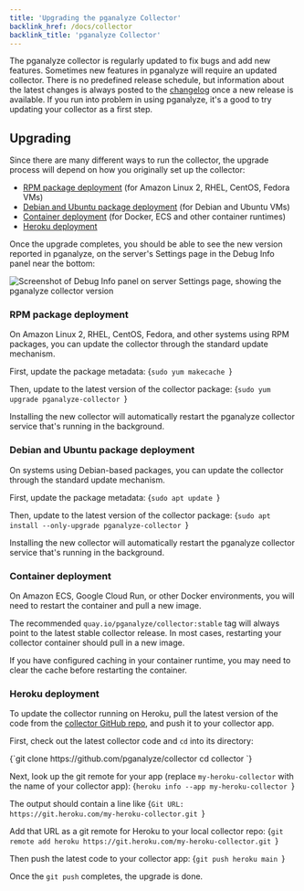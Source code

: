 ```yaml
---
title: 'Upgrading the pganalyze Collector'
backlink_href: /docs/collector
backlink_title: 'pganalyze Collector'
---
```


The pganalyze collector is regularly updated to fix bugs and add new features.
Sometimes new features in pganalyze will require an updated collector. There is
no predefined release schedule, but information about the latest changes is
always posted to the
[changelog](https://github.com/pganalyze/collector/blob/main/CHANGELOG.md#changelog)
once a new release is available. If you run into problem in using pganalyze,
it's a good to try updating your collector as a first step.

## Upgrading

Since there are many different ways to run the collector, the upgrade process will
depend on how you originally set up the collector:

 - [RPM package deployment](#rpm-package-deployment) (for Amazon Linux 2, RHEL, CentOS, Fedora VMs)
 - [Debian and Ubuntu package deployment](#debian-and-ubuntu-package-deployment) (for Debian and Ubuntu VMs)
 - [Container deployment](#container-deployment) (for Docker, ECS and other container runtimes)
 - [Heroku deployment](#heroku-deployment)

Once the upgrade completes, you should be able to see the new version reported
in pganalyze, on the server's Settings page in the Debug Info panel near the
bottom:

![Screenshot of Debug Info panel on server Settings page, showing the pganalyze collector version](./server-debug-info.png)


### RPM package deployment

On Amazon Linux 2, RHEL, CentOS, Fedora, and other systems using RPM packages,
you can update the collector through the standard update mechanism.

First, update the package metadata:
<CodeBlock language="bash">
{`sudo yum makecache
`}
</CodeBlock>

Then, update to the latest version of the collector package:
<CodeBlock language="bash">
{`sudo yum upgrade pganalyze-collector
`}
</CodeBlock>

Installing the new collector will automatically restart the pganalyze collector
service that's running in the background.


### Debian and Ubuntu package deployment

On systems using Debian-based packages, you can update the collector through the
standard update mechanism.

First, update the package metadata:
<CodeBlock language="bash">
{`sudo apt update
`}
</CodeBlock>

Then, update to the latest version of the collector package:
<CodeBlock language="bash">
{`sudo apt install --only-upgrade pganalyze-collector
`}
</CodeBlock>

Installing the new collector will automatically restart the pganalyze collector
service that's running in the background.


### Container deployment

On Amazon ECS, Google Cloud Run, or other Docker environments, you will need to
restart the container and pull a new image.

The recommended `quay.io/pganalyze/collector:stable` tag will always point to
the latest stable collector release. In most cases, restarting your collector
container should pull in a new image.

If you have configured caching in your container runtime, you may need to clear
the cache before restarting the container.


### Heroku deployment

To update the collector running on Heroku, pull the latest version of the code
from the [collector GitHub repo](https://github.com/pganalyze/collector/), and
push it to your collector app.

First, check out the latest collector code and `cd` into its directory:

<CodeBlock language="bash">
{`git clone https://github.com/pganalyze/collector
cd collector
`}
</CodeBlock>

Next, look up the git remote for your app (replace `my-heroku-collector` with
the name of your collector app):
<CodeBlock language="bash">
{`heroku info --app my-heroku-collector
`}
</CodeBlock>

The output should contain a line like
<CodeBlock language="bash">
{`Git URL:        https://git.heroku.com/my-heroku-collector.git
`}
</CodeBlock>

Add that URL as a git remote for Heroku to your local collector repo:
<CodeBlock language="bash">
{`git remote add heroku https://git.heroku.com/my-heroku-collector.git
`}
</CodeBlock>

Then push the latest code to your collector app:
<CodeBlock language="bash">
{`git push heroku main
`}
</CodeBlock>

Once the `git push` completes, the upgrade is done.


